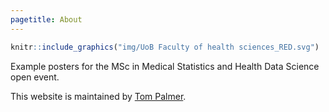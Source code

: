 ```yaml
---
pagetitle: About
---
```


```r
knitr::include_graphics("img/UoB Faculty of health sciences_RED.svg")
```

Example posters for the MSc in Medical Statistics and Health Data Science open event. 

This website is maintained by [Tom Palmer](https://remlapmot.github.io/).
